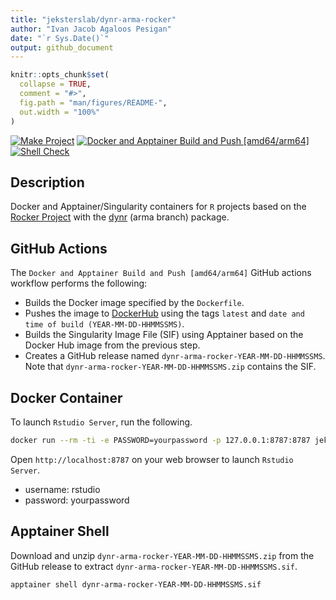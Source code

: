 ```yaml
---
title: "jeksterslab/dynr-arma-rocker"
author: "Ivan Jacob Agaloos Pesigan"
date: "`r Sys.Date()`"
output: github_document
---
```


<!-- README.md is generated from .setup/readme/README.Rmd. Please edit that file -->

```r
knitr::opts_chunk$set(
  collapse = TRUE,
  comment = "#>",
  fig.path = "man/figures/README-",
  out.width = "100%"
)
```

<!-- badges: start -->
[![Make Project](https://github.com/jeksterslab/docker-dynr-arma-rocker/actions/workflows/make.yml/badge.svg)](https://github.com/jeksterslab/docker-dynr-arma-rocker/actions/workflows/make.yml)
[![Docker and Apptainer Build and Push [amd64/arm64]](https://github.com/jeksterslab/docker-dynr-arma-rocker/actions/workflows/docker-apptainer-build-push-amd64-arm64.yml/badge.svg)](https://github.com/jeksterslab/docker-dynr-arma-rocker/actions/workflows/docker-apptainer-build-push-amd64-arm64.yml)
[![Shell Check](https://github.com/jeksterslab/docker-dynr-arma-rocker/actions/workflows/shellcheck.yml/badge.svg)](https://github.com/jeksterslab/docker-dynr-arma-rocker/actions/workflows/shellcheck.yml)
<!-- badges: end -->

## Description

Docker and Apptainer/Singularity containers for `R` projects based on the [Rocker Project](https://rocker-project.org/)
with the [dynr](https://github.com/mhunter1/dynr) (arma branch) package.

## GitHub Actions

The `Docker and Apptainer Build and Push [amd64/arm64]` GitHub actions workflow performs the following:

- Builds the Docker image specified by the `Dockerfile`.
- Pushes the image to [DockerHub](https://hub.docker.com/repository/docker/jeksterslab/dynr-arma-rocker/general) using the tags `latest` and `date and time of build (YEAR-MM-DD-HHMMSSMS)`.
- Builds the Singularity Image File (SIF) using Apptainer based on the Docker Hub image from the previous step.
- Creates a GitHub release named `dynr-arma-rocker-YEAR-MM-DD-HHMMSSMS`. Note that `dynr-arma-rocker-YEAR-MM-DD-HHMMSSMS.zip` contains the SIF. 

## Docker Container

To launch `Rstudio Server`, run the following.

```bash
docker run --rm -ti -e PASSWORD=yourpassword -p 127.0.0.1:8787:8787 jeksterslab/dynr-arma-rocker
```

Open `http://localhost:8787` on your web browser to launch `Rstudio Server`.

- username: rstudio
- password: yourpassword

## Apptainer Shell

Download and unzip `dynr-arma-rocker-YEAR-MM-DD-HHMMSSMS.zip` from the GitHub release to extract `dynr-arma-rocker-YEAR-MM-DD-HHMMSSMS.sif`.

```bash
apptainer shell dynr-arma-rocker-YEAR-MM-DD-HHMMSSMS.sif
```
